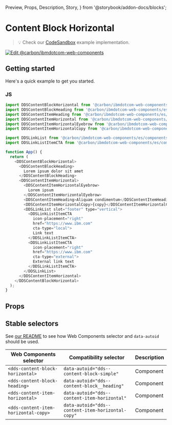   Preview,
  Props,
  Description,
  Story,
} from '@storybook/addon-docs/blocks';

# Content Block Horizontal

> 💡 Check our
> [CodeSandbox](https://githubbox.com/carbon-design-system/carbon-for-ibm-dotcom/tree/main/packages/web-components/examples/codesandbox/components-react/content-block-horizontal)
> example implementation.

[![Edit @carbon/ibmdotcom-web-components](https://codesandbox.io/static/img/play-codesandbox.svg)](https://githubbox.com/carbon-design-system/carbon-for-ibm-dotcom/tree/main/packages/web-components/examples/codesandbox/components-react/content-block-horizontal)

## Getting started

Here's a quick example to get you started.

### JS

```javascript
import DDSContentBlockHorizontal from '@carbon/ibmdotcom-web-components/es/components-react/content-block-horizontal/content-block-horizontal';
import DDSContentBlockHeading from '@carbon/ibmdotcom-web-components/es/components-react/content-block/content-block-heading';
import DDSContentItemHeading from '@carbon/ibmdotcom-web-components/es/components-react/content-item/content-item-heading';
import DDSContentItemHorizontal from '@carbon/ibmdotcom-web-components/es/components-react/content-item-horizontal/content-item-horizontal';
import DDSContentItemHorizontalEyebrow from '@carbon/ibmdotcom-web-components/es/components-react/content-item-horizontal/content-item-horizontal-eyebrow';
import DDSContentItemHorizontalCopy from '@carbon/ibmdotcom-web-components/es/components-react/content-item-horizontal/content-item-horizontal-copy';

import DDSLinkList from '@carbon/ibmdotcom-web-components/es/components-react/link-list/link-list';
import DDSLinkListItemCTA from '@carbon/ibmdotcom-web-components/es/components-react/cta/link-list-item-cta';

function App() {
  return (
    <DDSContentBlockHorizontal>
      <DDSContentBlockHeading>
        Lorem ipsum dolor sit amet
      </DDSContentBlockHeading>
      <DDSContentItemHorizontal>
        <DDSContentItemHorizontalEyebrow>
          Lorem ipsum
        </DDSContentItemHorizontalEyebrow>
        <DDSContentItemHeading>Aliquam condimentum</DDSContentItemHeading>
        <DDSContentItemHorizontalCopy>{copy}</DDSContentItemHorizontalCopy>
        <DDSLinkList slot="footer" type="vertical">
          <DDSLinkListItemCTA
            icon-placement="right"
            href="https://www.ibm.com"
            cta-type="local">
            Link text
          </DDSLinkListItemCTA>
          <DDSLinkListItemCTA
            icon-placement="right"
            href="https://www.ibm.com"
            cta-type="external">
            External link text
          </DDSLinkListItemCTA>
        </DDSLinkList>
      </DDSContentItemHorizontal>
    </DDSContentBlockHorizontal>
  );
}
```

## Props

<Props of={PropTypesRef} />

## Stable selectors

See
[our README](https://github.com/carbon-design-system/carbon-for-ibm-dotcom/tree/main/packages/web-components#stable-selectors-for-analytics-and-integratione2e-testing-in-web-components)
to see how Web Components selector and `data-autoid` should be used.

| Web Components selector              | Compatibility selector                            | Description |
| ------------------------------------ | ------------------------------------------------- | ----------- |
| `<dds-content-block-horizontal>`     | `data-autoid="dds--content-block-simple"`         | Component   |
| `<dds-content-block-heading>`        | `data-autoid="dds--content-block__heading"`       | Component   |
| `<dds-content-item-horizontal>`      | `data-autoid="dds--content-item-horizontal"`      | Component   |
| `<dds-content-item-horizontal-copy>` | `data-autoid="dds--content-item-horizontal-copy"` | Component   |

<Description markdown={contributing} />
